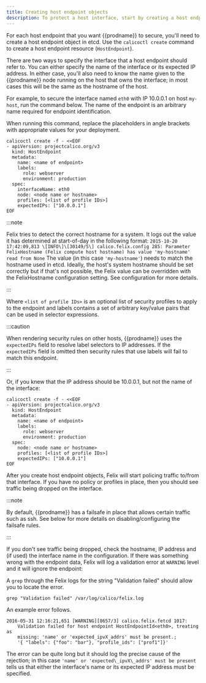 ```yaml
---
title: Creating host endpoint objects
description: To protect a host interface, start by creating a host endpoint object in etcd.
---
```


For each host endpoint that you want {{prodname}} to secure, you'll need to
create a host endpoint object in etcd. Use the `calicoctl create` command
to create a host endpoint resource (`HostEndpoint`).

There are two ways to specify the interface that a host endpoint should
refer to. You can either specify the name of the interface or its
expected IP address. In either case, you'll also need to know the name given to
the {{prodname}} node running on the host that owns the interface; in most cases this
will be the same as the hostname of the host.

For example, to secure the interface named `eth0` with IP 10.0.0.1 on
host `my-host`, run the command below. The name of the endpoint is an
arbitrary name required for endpoint identification.

When running this command, replace the placeholders in angle brackets with
appropriate values for your deployment.

```bash-plain-text
calicoctl create -f - <<EOF
- apiVersion: projectcalico.org/v3
  kind: HostEndpoint
  metadata:
    name: <name of endpoint>
    labels:
      role: webserver
      environment: production
  spec:
    interfaceName: eth0
    node: <node name or hostname>
    profiles: [<list of profile IDs>]
    expectedIPs: ["10.0.0.1"]
EOF
```

:::note

Felix tries to detect the correct hostname for a system. It logs
out the value it has determined at start-of-day in the following
format:
`2015-10-20 17:42:09,813 \[INFO\]\[30149/5\] calico.felix.config 285: Parameter FelixHostname (Felix compute host hostname) has value 'my-hostname' read from None`
The value (in this case `'my-hostname'`) needs to match the hostname
used in etcd. Ideally, the host's system hostname should be set
correctly but if that's not possible, the Felix value can be
overridden with the FelixHostname configuration setting. See
configuration for more details.

:::

Where `<list of profile IDs>` is an optional list of security profiles
to apply to the endpoint and labels contains a set of arbitrary
key/value pairs that can be used in selector expressions.

<!-- TODO(smc) data-model: Link to new data model docs. -->

:::caution

When rendering security rules on other hosts, {{prodname}} uses the
`expectedIPs` field to resolve label selectors
to IP addresses. If the `expectedIPs` field is omitted
then security rules that use labels will fail to match
this endpoint.

:::

Or, if you knew that the IP address should be 10.0.0.1, but not the name
of the interface:

```bash-plain-text
calicoctl create -f - <<EOF
- apiVersion: projectcalico.org/v3
  kind: HostEndpoint
  metadata:
    name: <name of endpoint>
    labels:
      role: webserver
      environment: production
  spec:
    node: <node name or hostname>
    profiles: [<list of profile IDs>]
    expectedIPs: ["10.0.0.1"]
EOF
```

After you create host endpoint objects, Felix will start policing
traffic to/from that interface. If you have no policy or profiles in
place, then you should see traffic being dropped on the interface.

:::note

By default, {{prodname}} has a failsafe in place that allows certain
traffic such as ssh. See below for more details on
disabling/configuring the failsafe rules.

:::

If you don't see traffic being dropped, check the hostname, IP address
and (if used) the interface name in the configuration. If there was
something wrong with the endpoint data, Felix will log a validation
error at `WARNING` level and it will ignore the endpoint:

A `grep` through the Felix logs for the string "Validation failed" should allow
you to locate the error.

```bash-plain-text
grep "Validation failed" /var/log/calico/felix.log
```

An example error follows.

```
2016-05-31 12:16:21,651 [WARNING][8657/3] calico.felix.fetcd 1017:
    Validation failed for host endpoint HostEndpointId<eth0>, treating as
    missing: 'name' or 'expected_ipvX_addrs' must be present.;
    '{ "labels": {"foo": "bar"}, "profile_ids": ["prof1"]}'
```

The error can be quite long but it should log the precise cause of the
rejection; in this case `'name' or 'expected\_ipvX\_addrs' must be present` tells us that either the interface's name or its expected IP
address must be specified.
